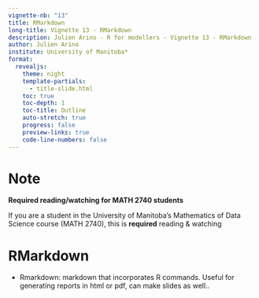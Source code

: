 ---
vignette-nb: "13"
title: RMarkdown
long-title: Vignette 13 - RMarkdown
description: Julien Arino - R for modellers - Vignette 13 - RMarkdown
author: Julien Arino
institute: University of Manitoba*
format: 
  revealjs:
    theme: night    
    template-partials:
      - title-slide.html
    toc: true
    toc-depth: 1
    toc-title: Outline
    auto-stretch: true
    progress: false
    preview-links: true
    code-line-numbers: false
---

# Note

**Required reading/watching for MATH 2740 students**

If you are a student in the University of Manitoba's Mathematics of Data Science course (MATH 2740), this is **required** reading & watching

# RMarkdown

- Rmarkdown: markdown that incorporates R commands. Useful for generating reports in html or pdf, can make slides as well..

